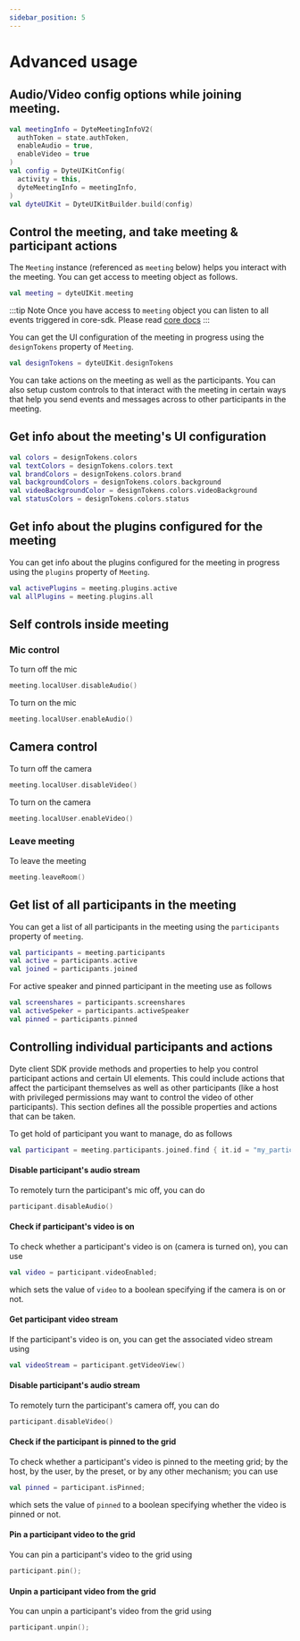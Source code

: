 ```yaml
---
sidebar_position: 5
---
```


# Advanced usage

## Audio/Video config options while joining meeting.

```kotlin {3,4,8,11}
val meetingInfo = DyteMeetingInfoV2(
  authToken = state.authToken,
  enableAudio = true,
  enableVideo = true
)
val config = DyteUIKitConfig(
  activity = this,
  dyteMeetingInfo = meetingInfo,
)
val dyteUIKit = DyteUIKitBuilder.build(config)
```

## Control the meeting, and take meeting & participant actions

The `Meeting` instance (referenced as `meeting` below) helps you interact with
the meeting. You can get access to meeting object as follows.

```kotlin
val meeting = dyteUIKit.meeting
```

:::tip Note
Once you have access to `meeting` object you can listen to all events triggered in core-sdk.
Please read [core docs](/android-core/)
:::

You can get the UI configuration of the meeting in progress using the
`designTokens` property of `Meeting`.

```kotlin
val designTokens = dyteUIKit.designTokens
```

You can take actions on the meeting as well as the participants. You can also
setup custom controls to that interact with the meeting in certain ways that
help you send events and messages across to other participants in the meeting.

## Get info about the meeting's UI configuration

```kotlin
val colors = designTokens.colors
val textColors = designTokens.colors.text
val brandColors = designTokens.colors.brand
val backgroundColors = designTokens.colors.background
val videoBackgroundColor = designTokens.colors.videoBackground
val statusColors = designTokens.colors.status
```

## Get info about the plugins configured for the meeting

You can get info about the plugins configured for the meeting in progress using
the `plugins` property of `Meeting`.

```kotlin
val activePlugins = meeting.plugins.active
val allPlugins = meeting.plugins.all
```

## Self controls inside meeting

### Mic control

To turn off the mic

```kotlin
meeting.localUser.disableAudio()
```

To turn on the mic

```kotlin
meeting.localUser.enableAudio()
```

## Camera control

To turn off the camera

```kotlin
meeting.localUser.disableVideo()
```

To turn on the camera

```kotlin
meeting.localUser.enableVideo()
```

### Leave meeting

To leave the meeting

```kotlin
meeting.leaveRoom()
```

## Get list of all participants in the meeting

You can get a list of all participants in the meeting using the `participants`
property of `meeting`.

```kotlin
val participants = meeting.participants
val active = participants.active
val joined = participants.joined
```

For active speaker and pinned participant in the meeting use as follows

```kotlin
val screenshares = participants.screenshares
val activeSpeker = participants.activeSpeaker
val pinned = participants.pinned
```

## Controlling individual participants and actions

Dyte client SDK provide methods and properties to help you control participant
actions and certain UI elements. This could include actions that affect the
participant themselves as well as other participants (like a host with
privileged permissions may want to control the video of other participants).
This section defines all the possible properties and actions that can be taken.

To get hold of participant you want to manage, do as follows

```kotlin
val participant = meeting.participants.joined.find { it.id = "my_participant_id" }
```

#### Disable participant's audio stream

To remotely turn the participant's mic off, you can do

```kotlin
participant.disableAudio()
```

#### Check if participant's video is on

To check whether a participant's video is on (camera is turned on), you can use

```kotlin
val video = participant.videoEnabled;
```

which sets the value of `video` to a boolean specifying if the camera is on or
not.

#### Get participant video stream

If the participant's video is on, you can get the associated video stream using

```kotlin
val videoStream = participant.getVideoView()
```

#### Disable participant's audio stream

To remotely turn the participant's camera off, you can do

```kotlin
participant.disableVideo()
```

#### Check if the participant is pinned to the grid

To check whether a participant's video is pinned to the meeting grid; by the
host, by the user, by the preset, or by any other mechanism; you can use

```kotlin
val pinned = participant.isPinned;
```

which sets the value of `pinned` to a boolean specifying whether the video is
pinned or not.

#### Pin a participant video to the grid

You can pin a participant's video to the grid using

```kotlin
participant.pin();
```

#### Unpin a participant video from the grid

You can unpin a participant's video from the grid using

```kotlin
participant.unpin();
```

<head>
  <title>Android Advanced usage</title>
</head>
